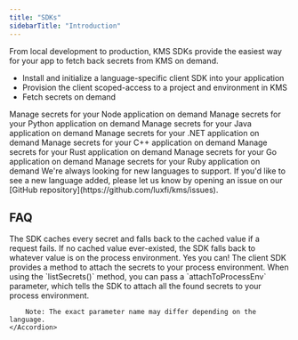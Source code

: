```yaml
---
title: "SDKs"
sidebarTitle: "Introduction"
---
```




From local development to production, KMS SDKs provide the easiest way for your app to fetch back secrets from KMS on demand.

-   Install and initialize a language-specific client SDK into your application
-   Provision the client scoped-access to a project and environment in KMS
-   Fetch secrets on demand

<CardGroup cols={2}>
    <Card title="Node.js" href="https://github.com/KMS/node-sdk-v2?tab=readme-ov-file#kms-nodejs-sdk" icon="/images/sdks/languages/node.svg">
      Manage secrets for your Node application on demand
    </Card>
    <Card href="https://github.com/KMS/python-sdk-official?tab=readme-ov-file#kms-python-sdk" title="Python" icon="/images/sdks/languages/python.svg">
      Manage secrets for your Python application on demand
    </Card>
    <Card href="https://github.com/KMS/java-sdk?tab=readme-ov-file#kms-java-sdk" title="Java" icon="/images/sdks/languages/java.svg">
      Manage secrets for your Java application on demand
    </Card>
    <Card href="https://github.com/luxfi/kms-dotnet-sdk?tab=readme-ov-file#kms-net-sdk" title=".NET" icon="/images/sdks/languages/dotnet.svg">
      Manage secrets for your .NET application on demand
    </Card>
    <Card href="https://github.com/luxfi/kms-cpp-sdk/?tab=readme-ov-file#kms-c-sdk" title="C++" icon="/images/sdks/languages/cpp.svg">
      Manage secrets for your C++ application on demand
    </Card>
    <Card href="https://github.com/KMS/rust-sdk?tab=readme-ov-file#kms--the-official-kms-rust-sdk" title="Rust" icon="/images/sdks/languages/rust.svg">
      Manage secrets for your Rust application on demand
    </Card>
     <Card href="/sdks/languages/go" title="Go" icon="/images/sdks/languages/go.svg">
      Manage secrets for your Go application on demand
    </Card>
    <Card href="/sdks/languages/ruby" title="Ruby" icon="/images/sdks/languages/ruby.svg">
      Manage secrets for your Ruby application on demand
    </Card>
</CardGroup>

<Card title="Did we miss your favorite language?">
  We're always looking for new languages to support. If you'd like to see a new language added, please let us know by opening an issue on our [GitHub repository](https://github.com/luxfi/kms/issues).
</Card>

## FAQ

<AccordionGroup>
    <Accordion title="What if a request for a secret fails?">
        The SDK caches every secret and falls back to the cached value if a request fails. If no cached
        value ever-existed, the SDK falls back to whatever value is on the process environment.
    </Accordion>
    <Accordion title="Can I attach the environment variables to my process environment?">
        Yes you can! The client SDK provides a method to attach the secrets to your process environment. When using the `listSecrets()` method, you
        can pass a `attachToProcessEnv` parameter, which tells the SDK to attach all the found secrets to your process environment.
        
        Note: The exact parameter name may differ depending on the language.
    </Accordion>
</AccordionGroup>
